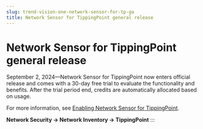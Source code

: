 ```yaml
---
slug: trend-vision-one-network-sensor-for-tp-ga
title: Network Sensor for TippingPoint general release
---
```

# Network Sensor for TippingPoint general release

September 2, 2024—Network Sensor for TippingPoint now enters official release and comes with a 30-day free trial to evaluate the functionality and benefits. After the trial period end, credits are automatically allocated based on usage.

For more information, see [Enabling Network Sensor for TippingPoint](https://docs.trendmicro.com/en-us/documentation/article/trend-vision-one-enable-network-sensor-for-tp).

**Network Security → Network Inventory → TippingPoint**
:::
